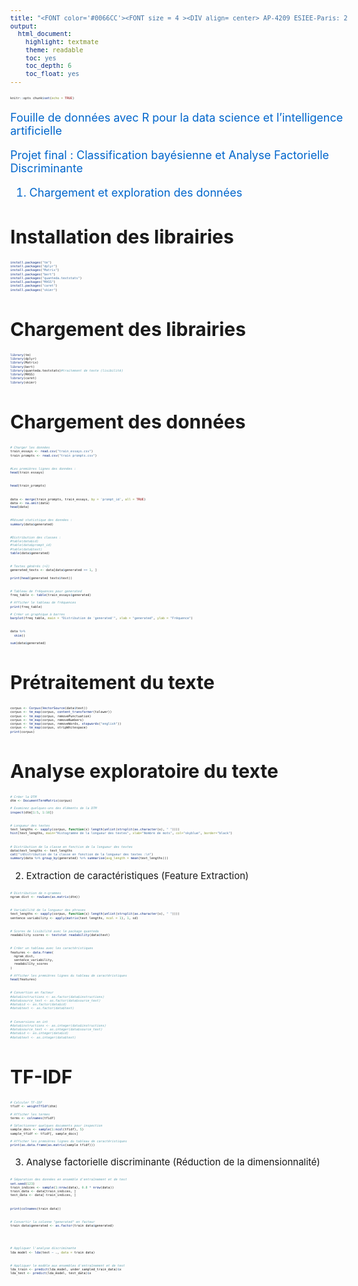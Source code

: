 ---
title: "<FONT color='#0066CC'><FONT size = 4 ><DIV align= center> AP-4209 ESIEE-Paris: 2023 -2024 </DIV></FONT></FONT>"
output:
  html_document:
    highlight: textmate
    theme: readable
    toc: yes
    toc_depth: 6
    toc_float: yes
---


<style type="text/css">
body, td {font-size: 15px;}
code.r{font-size: 5px;}
pre { font-size: 12px;}
</style>


```{r setup, include=FALSE}
knitr::opts_chunk$set(echo = TRUE)
```




<FONT color='#0066CC'><FONT size = 4 >

::: {align="center"}
Fouille de données avec R pour la data science et l'intelligence artificielle\

Projet final : Classification bayésienne et Analyse Factorielle Discriminante 
:::

</FONT></FONT>


<FONT color='#0066CC'><FONT size = 4 >

::: {align="center"}
 1. Chargement et exploration des données
:::

</FONT></FONT>

# Installation des librairies


```{r}
install.packages("tm")
install.packages("dplyr")
install.packages("Matrix")
install.packages("bert")
install.packages("quanteda.textstats")
install.packages("MASS")
install.packages("caret")
install.packages("skimr")
```

# Chargement des librairies
```{r}
library(tm)
library(dplyr)
library(Matrix)
library(bert)
library(quanteda.textstats)#traitement de texte (lisibilité)
library(MASS)
library(caret)
library(skimr)
```

# Chargement des données
```{r}
# Charger les données
train_essays <- read.csv("train_essays.csv")
train_prompts <- read.csv("train_prompts.csv")
```


```{r}
#Les premières lignes des données :
head(train_essays)
```
```{r}
head(train_prompts)
```

```{r}
data <- merge(train_prompts, train_essays, by = 'prompt_id', all = TRUE)
data <- na.omit(data)
head(data)
```

```{r}
#Résumé statistique des données :
summary(data$generated)
```

```{r}
#Distribution des classes :
#table(data$id)
#table(data$prompt_id)
#table(data$text)
table(data$generated)
```

```{r}
# Textes générés (=1)
generated_texts <- data[data$generated == 1, ]

print(head(generated_texts$text))
```

```{r}
# Tableau de fréquences pour generated
freq_table <- table(train_essays$generated)

# Afficher le tableau de fréquences
print(freq_table)

# Créer un graphique à barres
barplot(freq_table, main = "Distribution de 'generated'", xlab = "generated", ylab = "Fréquence")
```

```{r}
data %>%
  skim()

sum(data$generated)
```

# Prétraitement du texte
```{r}
corpus <- Corpus(VectorSource(data$text))
corpus <- tm_map(corpus, content_transformer(tolower))
corpus <- tm_map(corpus, removePunctuation)
corpus <- tm_map(corpus, removeNumbers)
corpus <- tm_map(corpus, removeWords, stopwords("english"))
corpus <- tm_map(corpus, stripWhitespace)
print(corpus)
```

# Analyse exploratoire du texte

```{r}

# Créer la DTM
dtm <- DocumentTermMatrix(corpus)

# Examinez quelques-uns des éléments de la DTM
inspect(dtm[1:5, 1:10]) 
```


```{r}
# Longueur des textes
text_lengths <- sapply(corpus, function(x) length(unlist(strsplit(as.character(x), " "))))
hist(text_lengths, main="Histogramme de la longueur des textes", xlab="Nombre de mots", col="skyblue", border="black")
```

```{r}
# Distribution de la classe en fonction de la longueur des textes
data$text_lengths <- text_lengths
cat("\nDistribution de la classe en fonction de la longueur des textes :\n")
summary(data %>% group_by(generated) %>% summarise(avg_length = mean(text_lengths)))
```



::: {align="center"}
 2. Extraction de caractéristiques (Feature Extraction)
:::


```{r}
# Distribution de n-grammes
ngram_dist <- rowSums(as.matrix(dtm))
```

```{r}
# Variabilité de la longueur des phrases
text_lengths <- sapply(corpus, function(x) length(unlist(strsplit(as.character(x), " "))))
sentence_variability <- apply(matrix(text_lengths, ncol = 1), 1, sd)
```

```{r}
# Scores de lisibilité avec le package quanteda
readability_scores <- textstat_readability(data$text)
```

```{r}
# Créer un tableau avec les caractéristiques
features <- data.frame(
  ngram_dist,
  sentence_variability,
  readability_scores
)

# Afficher les premières lignes du tableau de caractéristiques
head(features)
```

```{r}
# Convertion en facteur
#data$instructions <- as.factor(data$instructions)
#data$source_text <- as.factor(data$source_text)
#data$id <- as.factor(data$id)
#data$text <- as.factor(data$text)
```

```{r}
# Conversions en int
#data$instructions <- as.integer(data$instructions)
#data$source_text <- as.integer(data$source_text)
#data$id <- as.integer(data$id)
#data$text <- as.integer(data$text)
```
# TF-IDF

```{r}
# Calculer TF-IDF
tfidf <- weightTfIdf(dtm)

# Afficher les termes
terms <- colnames(tfidf)

# Sélectionner quelques documents pour inspection
sample_docs <- sample(1:ncol(tfidf), 5)
sample_tfidf <- tfidf[, sample_docs]

# Afficher les premières lignes du tableau de caractéristiques
print(as.data.frame(as.matrix(sample_tfidf)))
```


::: {align="center"}
 3. Analyse factorielle discriminante (Réduction de la dimensionnalité)
:::

```{r}
# Séparation des données en ensemble d'entraînement et de test
set.seed(123)
train_indices <- sample(1:nrow(data), 0.8 * nrow(data))
train_data <- data[train_indices, ]
test_data <- data[-train_indices, ]
```

```{r}
print(colnames(train_data))
```

```{r}
# Convertir la colonne "generated" en facteur
train_data$generated <- as.factor(train_data$generated)
```

```{r}

```


```{r}
# Appliquer l'analyse discriminante
lda_model <- lda(text ~ ., data = train_data)
```


```{r}
# Appliquer le modèle aux ensembles d'entraînement et de test
lda_train <- predict(lda_model, under_sampled_train_data)$x
lda_test <- predict(lda_model, test_data)$x
```

```{r}

```

```{r}

```

```{r}

```

```{r}

```

```{r}

```

